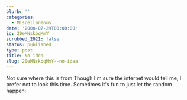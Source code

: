```yaml
---
blurb: ''
categories:
  - Miscellaneous
date: '2008-07-29T00:00:00'
id: 20eMNskbqMmY
scrubbed_2021: false
status: published
type: post
title: No idea
slug: 20eMNskbqMmY--no-idea
---
```


Not sure where this is from Though I'm sure the internet would tell
me, I prefer not to look this time. Sometimes it's fun to just let
the random happen:
